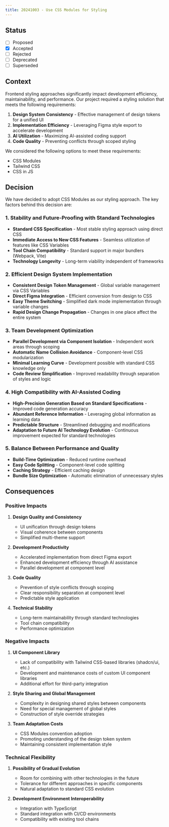 ---
title: 20241003 - Use CSS Modules for Styling
---

## Status

- [ ] Proposed
- [x] Accepted
- [ ] Rejected
- [ ] Deprecated
- [ ] Superseded

## Context

Frontend styling approaches significantly impact development efficiency, maintainability, and performance. Our project required a styling solution that meets the following requirements:

1. **Design System Consistency** - Effective management of design tokens for a unified UI
2. **Implementation Efficiency** - Leveraging Figma style export to accelerate development
3. **AI Utilization** - Maximizing AI-assisted coding support
4. **Code Quality** - Preventing conflicts through scoped styling

We considered the following options to meet these requirements:

- CSS Modules
- Tailwind CSS
- CSS in JS

## Decision

We have decided to adopt CSS Modules as our styling approach. The key factors behind this decision are:

### 1. Stability and Future-Proofing with Standard Technologies

- **Standard CSS Specification** - Most stable styling approach using direct CSS
- **Immediate Access to New CSS Features** - Seamless utilization of features like CSS Variables
- **Tool Chain Compatibility** - Standard support in major bundlers (Webpack, Vite)
- **Technology Longevity** - Long-term viability independent of frameworks

### 2. Efficient Design System Implementation

- **Consistent Design Token Management** - Global variable management via CSS Variables
- **Direct Figma Integration** - Efficient conversion from design to CSS
- **Easy Theme Switching** - Simplified dark mode implementation through variable changes
- **Rapid Design Change Propagation** - Changes in one place affect the entire system

### 3. Team Development Optimization

- **Parallel Development via Component Isolation** - Independent work areas through scoping
- **Automatic Name Collision Avoidance** - Component-level CSS modularization
- **Minimal Learning Curve** - Development possible with standard CSS knowledge only
- **Code Review Simplification** - Improved readability through separation of styles and logic

### 4. High Compatibility with AI-Assisted Coding

- **High-Precision Generation Based on Standard Specifications** - Improved code generation accuracy
- **Abundant Reference Information** - Leveraging global information as learning data
- **Predictable Structure** - Streamlined debugging and modifications
- **Adaptation to Future AI Technology Evolution** - Continuous improvement expected for standard technologies

### 5. Balance Between Performance and Quality

- **Build-Time Optimization** - Reduced runtime overhead
- **Easy Code Splitting** - Component-level code splitting
- **Caching Strategy** - Efficient caching design
- **Bundle Size Optimization** - Automatic elimination of unnecessary styles

## Consequences

### Positive Impacts

1. **Design Quality and Consistency**

   - UI unification through design tokens
   - Visual coherence between components
   - Simplified multi-theme support

2. **Development Productivity**

   - Accelerated implementation from direct Figma export
   - Enhanced development efficiency through AI assistance
   - Parallel development at component level

3. **Code Quality**

   - Prevention of style conflicts through scoping
   - Clear responsibility separation at component level
   - Predictable style application

4. **Technical Stability**

   - Long-term maintainability through standard technologies
   - Tool chain compatibility
   - Performance optimization

### Negative Impacts

1. **UI Component Library**

   - Lack of compatibility with Tailwind CSS-based libraries (shadcn/ui, etc.)
   - Development and maintenance costs of custom UI component libraries
   - Additional effort for third-party integration

2. **Style Sharing and Global Management**

   - Complexity in designing shared styles between components
   - Need for special management of global styles
   - Construction of style override strategies

3. **Team Adaptation Costs**

   - CSS Modules convention adoption
   - Promoting understanding of the design token system
   - Maintaining consistent implementation style

### Technical Flexibility

1. **Possibility of Gradual Evolution**

   - Room for combining with other technologies in the future
   - Tolerance for different approaches in specific components
   - Natural adaptation to standard CSS evolution

2. **Development Environment Interoperability**

   - Integration with TypeScript
   - Standard integration with CI/CD environments
   - Compatibility with existing tool chains
